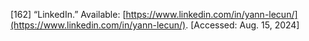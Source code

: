 \[162\]	“LinkedIn.” Available: [https://www.linkedin.com/in/yann-lecun/](https://www.linkedin.com/in/yann-lecun/). \[Accessed: Aug. 15, 2024\]
